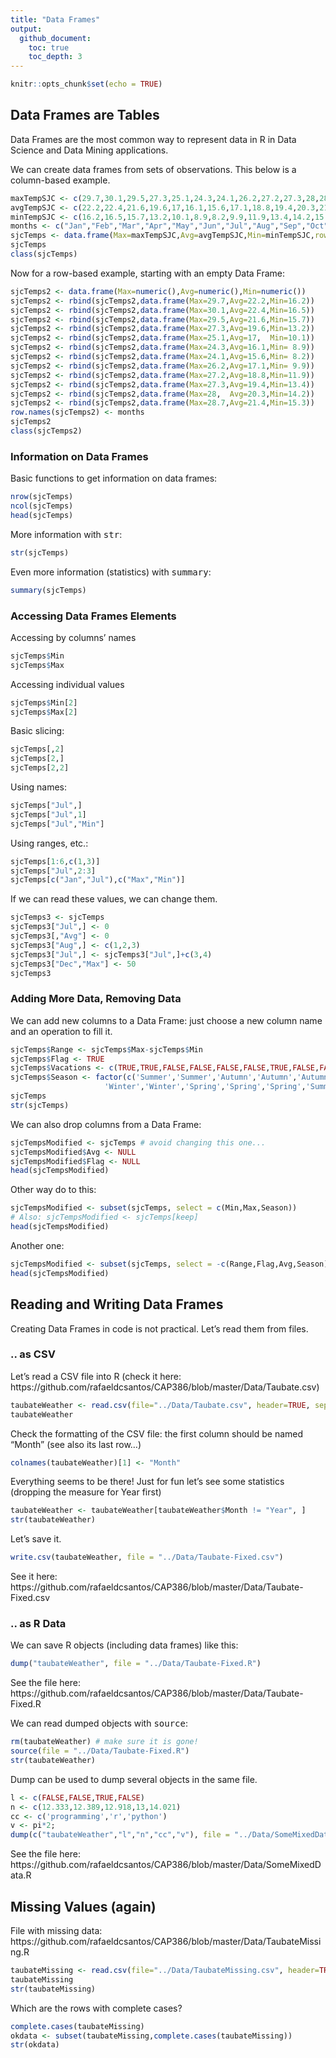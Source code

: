 ```yaml
---
title: "Data Frames"
output:   
  github_document:
    toc: true
    toc_depth: 3
---
```


```r
knitr::opts_chunk$set(echo = TRUE)
```
## Data Frames are Tables

Data Frames are the most common way to represent data in R in Data Science and Data Mining applications.

We can create data frames from sets of observations. This below is a column-based example.

```r
maxTempSJC <- c(29.7,30.1,29.5,27.3,25.1,24.3,24.1,26.2,27.2,27.3,28,28.7)
avgTempSJC <- c(22.2,22.4,21.6,19.6,17,16.1,15.6,17.1,18.8,19.4,20.3,21.4)
minTempSJC <- c(16.2,16.5,15.7,13.2,10.1,8.9,8.2,9.9,11.9,13.4,14.2,15.3)
months <- c("Jan","Feb","Mar","Apr","May","Jun","Jul","Aug","Sep","Oct","Nov","Dec")
sjcTemps <- data.frame(Max=maxTempSJC,Avg=avgTempSJC,Min=minTempSJC,row.names = months)
sjcTemps
class(sjcTemps)
```
Now for a row-based example, starting with an empty Data Frame:

```r
sjcTemps2 <- data.frame(Max=numeric(),Avg=numeric(),Min=numeric())
sjcTemps2 <- rbind(sjcTemps2,data.frame(Max=29.7,Avg=22.2,Min=16.2))
sjcTemps2 <- rbind(sjcTemps2,data.frame(Max=30.1,Avg=22.4,Min=16.5))
sjcTemps2 <- rbind(sjcTemps2,data.frame(Max=29.5,Avg=21.6,Min=15.7))
sjcTemps2 <- rbind(sjcTemps2,data.frame(Max=27.3,Avg=19.6,Min=13.2))
sjcTemps2 <- rbind(sjcTemps2,data.frame(Max=25.1,Avg=17,  Min=10.1))
sjcTemps2 <- rbind(sjcTemps2,data.frame(Max=24.3,Avg=16.1,Min= 8.9))
sjcTemps2 <- rbind(sjcTemps2,data.frame(Max=24.1,Avg=15.6,Min= 8.2))
sjcTemps2 <- rbind(sjcTemps2,data.frame(Max=26.2,Avg=17.1,Min= 9.9))
sjcTemps2 <- rbind(sjcTemps2,data.frame(Max=27.2,Avg=18.8,Min=11.9))
sjcTemps2 <- rbind(sjcTemps2,data.frame(Max=27.3,Avg=19.4,Min=13.4))
sjcTemps2 <- rbind(sjcTemps2,data.frame(Max=28,  Avg=20.3,Min=14.2))
sjcTemps2 <- rbind(sjcTemps2,data.frame(Max=28.7,Avg=21.4,Min=15.3))
row.names(sjcTemps2) <- months
sjcTemps2
class(sjcTemps2)
```

### Information on Data Frames

Basic functions to get information on data frames:
```r
nrow(sjcTemps)
ncol(sjcTemps)
head(sjcTemps)
```

More information with <tt>str</tt>:
```r
str(sjcTemps)
```
Even more information (statistics) with <tt>summary</tt>:
```r
summary(sjcTemps)
```


### Accessing Data Frames Elements

Accessing by columns' names

```r
sjcTemps$Min
sjcTemps$Max
```

Accessing individual values

```r
sjcTemps$Min[2]
sjcTemps$Max[2]
```

Basic slicing:

```r
sjcTemps[,2]
sjcTemps[2,]
sjcTemps[2,2]
```

Using names:

```r
sjcTemps["Jul",]
sjcTemps["Jul",1]
sjcTemps["Jul","Min"]
```

Using ranges, etc.:

```r
sjcTemps[1:6,c(1,3)]
sjcTemps["Jul",2:3]
sjcTemps[c("Jan","Jul"),c("Max","Min")]
```

If we can read these values, we can change them.

```r
sjcTemps3 <- sjcTemps
sjcTemps3["Jul",] <- 0
sjcTemps3[,"Avg"] <- 0
sjcTemps3["Aug",] <- c(1,2,3)
sjcTemps3["Jul",] <- sjcTemps3["Jul",]+c(3,4)
sjcTemps3["Dec","Max"] <- 50
sjcTemps3
```

### Adding More Data, Removing Data

We can add new columns to a Data Frame: just choose a new column name and an operation to fill it.
```r
sjcTemps$Range <- sjcTemps$Max-sjcTemps$Min
sjcTemps$Flag <- TRUE
sjcTemps$Vacations <- c(TRUE,TRUE,FALSE,FALSE,FALSE,FALSE,TRUE,FALSE,FALSE,FALSE,FALSE,TRUE)
sjcTemps$Season <- factor(c('Summer','Summer','Autumn','Autumn','Autumn','Winter',
                     'Winter','Winter','Spring','Spring','Spring','Summer'))
sjcTemps
str(sjcTemps)
```

We can also drop columns from a Data Frame:
```r
sjcTempsModified <- sjcTemps # avoid changing this one...
sjcTempsModified$Avg <- NULL
sjcTempsModified$Flag <- NULL
head(sjcTempsModified)
```

Other way do to this:
```r
sjcTempsModified <- subset(sjcTemps, select = c(Min,Max,Season))
# Also: sjcTempsModified <- sjcTemps[keep]
head(sjcTempsModified)
```

Another one:
```r
sjcTempsModified <- subset(sjcTemps, select = -c(Range,Flag,Avg,Season))
head(sjcTempsModified)
```

## Reading and Writing Data Frames

Creating Data Frames in code is not practical. Let's read them from files.

### .. as CSV

Let's read a CSV file into R (check it here: https://github.com/rafaeldcsantos/CAP386/blob/master/Data/Taubate.csv)


```r
taubateWeather <- read.csv(file="../Data/Taubate.csv", header=TRUE, sep=",", stringsAsFactors=FALSE)
taubateWeather
```

Check the formatting of the CSV file: the first column should be named "Month" (see also its last row...)

```r
colnames(taubateWeather)[1] <- "Month"
```

Everything seems to be there! Just for fun let's see some statistics (dropping the measure for Year first)
```r
taubateWeather <- taubateWeather[taubateWeather$Month != "Year", ]
str(taubateWeather)
```

Let's save it.

```r
write.csv(taubateWeather, file = "../Data/Taubate-Fixed.csv")
```
See it here: 
https://github.com/rafaeldcsantos/CAP386/blob/master/Data/Taubate-Fixed.csv

### .. as R Data

We can save R objects (including data frames) like this:

```r
dump("taubateWeather", file = "../Data/Taubate-Fixed.R")
```

See the file here:
https://github.com/rafaeldcsantos/CAP386/blob/master/Data/Taubate-Fixed.R

We can read dumped objects with <tt>source</tt>:

```r
rm(taubateWeather) # make sure it is gone!
source(file = "../Data/Taubate-Fixed.R")
str(taubateWeather)
```

Dump can be used to dump several objects in the same file.

```r
l <- c(FALSE,FALSE,TRUE,FALSE)
n <- c(12.333,12.389,12.918,13,14.021)
cc <- c('programming','r','python')
v <- pi*2;
dump(c("taubateWeather","l","n","cc","v"), file = "../Data/SomeMixedData.R")
```

See the file here:
https://github.com/rafaeldcsantos/CAP386/blob/master/Data/SomeMixedData.R

## Missing Values (again)

File with missing data: https://github.com/rafaeldcsantos/CAP386/blob/master/Data/TaubateMissing.R

```r
taubateMissing <- read.csv(file="../Data/TaubateMissing.csv", header=TRUE, sep=",", stringsAsFactors=FALSE)
taubateMissing
str(taubateMissing)
```

Which are the rows with complete cases?

```r
complete.cases(taubateMissing)
okdata <- subset(taubateMissing,complete.cases(taubateMissing))
str(okdata)
```



